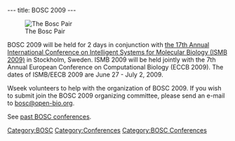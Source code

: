 ---
title: BOSC 2009
---

[[Image:Pear.png|The Bosc Pair]]

BOSC 2009 will be held for 2 days in conjunction with [http://www.iscb.org/ismbeccb2009/index.php the 17th Annual International Conference on Intelligent Systems for Molecular Biology (ISMB 2009)] in Stockholm, Sweden.  ISMB 2009 will  be held jointly with the 7th Annual European Conference on Computational Biology (ECCB 2009). The dates of ISMB/EECB 2009 are  June 27 - July 2, 2009.  

<!-- We are soliciting abstracts for presentation at BOSC 2009.-->
Wseek volunteers to help with the organization of BOSC 2009.
If you wish to submit join the BOSC 2009 organizing committee, please send an e-mail to [mailto:bosc@open-bio.org bosc@open-bio.org].

See [[Past BOSC conferences | past BOSC conferences]].

[[Category:BOSC]] [[Category:Conferences]]
[[Category:BOSC Conferences]]